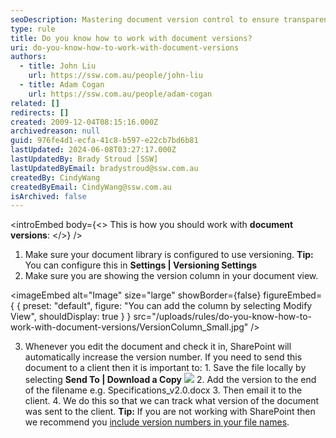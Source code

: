 ```yaml
---
seoDescription: Mastering document version control to ensure transparency and collaboration.
type: rule
title: Do you know how to work with document versions?
uri: do-you-know-how-to-work-with-document-versions
authors:
  - title: John Liu
    url: https://ssw.com.au/people/john-liu
  - title: Adam Cogan
    url: https://ssw.com.au/people/adam-cogan
related: []
redirects: []
created: 2009-12-04T08:15:16.000Z
archivedreason: null
guid: 976fe4d1-ecfa-41c8-b597-e22cb7bd6b81
lastUpdated: 2024-06-08T03:27:17.000Z
lastUpdatedBy: Brady Stroud [SSW]
lastUpdatedByEmail: bradystroud@ssw.com.au
createdBy: CindyWang
createdByEmail: CindyWang@ssw.com.au
isArchived: false
---
```


<introEmbed
  body={<>
This is how you should work with **document versions**:
  </>}
/>
1. Make sure your document library is configured to use versioning.
   **Tip:** You can configure this in **Settings | Versioning Settings**
2. Make sure you are showing the version column in your document view.
   
<imageEmbed
  alt="Image"
  size="large"
  showBorder={false}
  figureEmbed={ {
    preset: "default",
    figure: "You can add the column by selecting Modify View",
    shouldDisplay: true
  } }
  src="/uploads/rules/do-you-know-how-to-work-with-document-versions/VersionColumn_Small.jpg"
/>


3. Whenever you edit the document and check it in, SharePoint will automatically increase the version number. If you need to send this document to a client then it is important to: 1. Save the file locally by selecting **Send To | Download a Copy**
   ![](/uploads/rules/do-you-know-how-to-work-with-document-versions/SaveFileLocally_Small.jpg) 2. Add the version to the end of the filename e.g. Specifications_v2.0.docx 3. Then email it to the client. 4. We do this so that we can track what version of the document was sent to the client.
   **Tip:** If you are not working with SharePoint then we recommend you [include version numbers in your file names](/show-version-numbers/).
